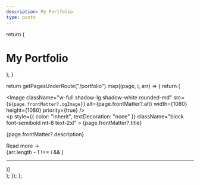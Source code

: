 ```yaml
---
description: My Portfolio
type: posts
---
```



  return (
    <div className="max-w-screen-lg mx-auto pt-4 pb-4 mb-4 border-b border-gray-400 border-opacity-20">
      <h1>
        <span className="font-bold leading-tight lg:text-5xl">
          My Portfolio
        </span>
      </h1>
      <p className="text-center text-gray-500 dark:text-gray-400 font-space-grotesk"></p>
    </div>
  );
}

  return getPagesUnderRoute("/portfolio").map((page, i, arr) => {
    return (
      <section key={page.route} className=" ">
        <div className="gap-8 items-center py-8 px-4 mx-auto max-w-screen-xl xl:gap-16 md:grid md:grid-cols-2 sm:py-16 lg:px-6">
          <Image
            className="w-full shadow-lg shadow-white rounded-md"
            src={`${page.frontMatter?.ogImage}`}
            alt={page.frontMatter?.alt}
            width={1080}
            height={1080}
            priority={true}
          />
          <div className="mt-4 md:mt-0">
            <p
              style={{ color: "inherit", textDecoration: "none" }}
              className="block font-semibold mt-8 text-2xl"
            >
              {page.frontMatter?.title}
            </p>
            <p className="inline-block ">{page.frontMatter?.description}</p>
            <span>
              <Link className="inline-block font-bold" href={page.route}>
                Read more →
              </Link>
            </span>
          </div>
        </div>
        {arr.length - 1 !== i && (
          <hr className="h-px my-8 bg-gray-200 border-0 dark:bg-gray-700" />
        )}
      </section>
    );
  });
};

<PortfolioHeader />
<Portfolio />
